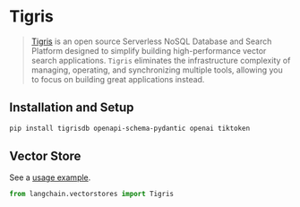 # Tigris

> [Tigris](htttps://tigrisdata.com) is an open source Serverless NoSQL Database and Search Platform designed to simplify building high-performance vector search applications.
> `Tigris` eliminates the infrastructure complexity of managing, operating, and synchronizing multiple tools, allowing you to focus on building great applications instead.

## Installation and Setup


```bash
pip install tigrisdb openapi-schema-pydantic openai tiktoken
```

## Vector Store

See a [usage example](/docs/modules/data_connection/vectorstores/integrations/tigris.html).

```python
from langchain.vectorstores import Tigris
```
